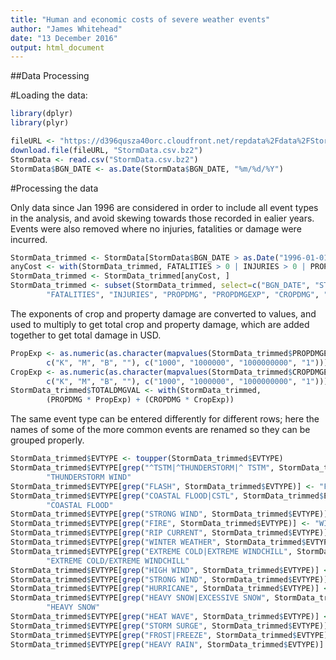 ```yaml
---
title: "Human and economic costs of severe weather events"
author: "James Whitehead"
date: "13 December 2016"
output: html_document
---
```


##Data Processing

#Loading the data:

```r
library(dplyr)
library(plyr)
```

```r
fileURL <- "https://d396qusza40orc.cloudfront.net/repdata%2Fdata%2FStormData.csv.bz2"
download.file(fileURL, "StormData.csv.bz2")
StormData <- read.csv("StormData.csv.bz2")
StormData$BGN_DATE <- as.Date(StormData$BGN_DATE, "%m/%d/%Y")
```

#Processing the data

Only data since Jan 1996 are considered in order to include all event types in the analysis, and avoid skewing towards those recorded in ealier years. Events were also removed where no injuries, fatalities or damage were incurred.
```r
StormData_trimmed <- StormData[StormData$BGN_DATE > as.Date("1996-01-01"), ]
anyCost <- with(StormData_trimmed, FATALITIES > 0 | INJURIES > 0 | PROPDMG > 0 | CROPDMG > 0)
StormData_trimmed <- StormData_trimmed[anyCost, ]
StormData_trimmed <- subset(StormData_trimmed, select=c("BGN_DATE", "STATE", "EVTYPE", "MAG",
        "FATALITIES", "INJURIES", "PROPDMG", "PROPDMGEXP", "CROPDMG", "CROPDMGEXP"))
```
The exponents of crop and property damage are converted to values, and used to multiply to get total crop and property damage, which are added together to get total damage in USD.
```r
PropExp <- as.numeric(as.character(mapvalues(StormData_trimmed$PROPDMGEXP,
        c("K", "M", "B", ""), c("1000", "1000000", "1000000000", "1"))))
CropExp <- as.numeric(as.character(mapvalues(StormData_trimmed$CROPDMGEXP,
        c("K", "M", "B", ""), c("1000", "1000000", "1000000000", "1"))))
StormData_trimmed$TOTALDMGVAL <- with(StormData_trimmed,
        (PROPDMG * PropExp) + (CROPDMG * CropExp))
```
The same event type can be entered differently for different rows; here the names of some of the more common events are renamed so they can be grouped properly.
```r
StormData_trimmed$EVTYPE <- toupper(StormData_trimmed$EVTYPE)
StormData_trimmed$EVTYPE[grep("^TSTM|^THUNDERSTORM|^ TSTM", StormData_trimmed$EVTYPE)] <-
        "THUNDERSTORM WIND"
StormData_trimmed$EVTYPE[grep("FLASH", StormData_trimmed$EVTYPE)] <- "FLASH FLOOD"
StormData_trimmed$EVTYPE[grep("COASTAL FLOOD|CSTL", StormData_trimmed$EVTYPE)] <-
        "COASTAL FLOOD"
StormData_trimmed$EVTYPE[grep("STRONG WIND", StormData_trimmed$EVTYPE)] <- "STRONG WIND"
StormData_trimmed$EVTYPE[grep("FIRE", StormData_trimmed$EVTYPE)] <- "WILDFIRE"
StormData_trimmed$EVTYPE[grep("RIP CURRENT", StormData_trimmed$EVTYPE)] <- "RIP CURRENT"
StormData_trimmed$EVTYPE[grep("WINTER WEATHER", StormData_trimmed$EVTYPE)] <- "WINTER WEATHER"
StormData_trimmed$EVTYPE[grep("EXTREME COLD|EXTREME WINDCHILL", StormData_trimmed$EVTYPE)] <-
        "EXTREME COLD/EXTREME WINDCHILL"
StormData_trimmed$EVTYPE[grep("HIGH WIND", StormData_trimmed$EVTYPE)] <- "HIGH WIND"
StormData_trimmed$EVTYPE[grep("STRONG WIND", StormData_trimmed$EVTYPE)] <- "STRONG WIND"
StormData_trimmed$EVTYPE[grep("HURRICANE", StormData_trimmed$EVTYPE)] <- "HURRICANE/TYPHOON"
StormData_trimmed$EVTYPE[grep("HEAVY SNOW|EXCESSIVE SNOW", StormData_trimmed$EVTYPE)] <-
        "HEAVY SNOW"
StormData_trimmed$EVTYPE[grep("HEAT WAVE", StormData_trimmed$EVTYPE)] <- "HEAT"
StormData_trimmed$EVTYPE[grep("STORM SURGE", StormData_trimmed$EVTYPE)] <- "STORM SURGE"
StormData_trimmed$EVTYPE[grep("FROST|FREEZE", StormData_trimmed$EVTYPE)] <- "FROST/FREEZE"
StormData_trimmed$EVTYPE[grep("HEAVY RAIN", StormData_trimmed$EVTYPE)] <- "HEAVY RAIN"
```

